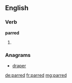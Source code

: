 ==English==

===Verb===
'''parred'''

# {{en-past of|par}}

===Anagrams===
* [[draper#English|draper]]

[[de:parred]]
[[fr:parred]]
[[mg:parred]]